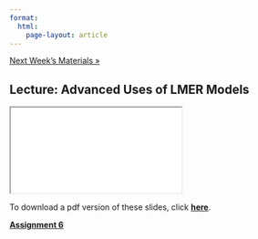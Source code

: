 ```yaml
---
format: 
  html:
    page-layout: article
---
```


<div class = "prev-next-container">
<a class="prev-next" href="08-lecture-page.html">Next Week's Materials &raquo;</a>
</div>

## Lecture: Advanced Uses of LMER Models

<iframe src="07-lecture-slides.html" name="07-lecture-slides"></iframe>

To download a pdf version of these slides, click <a href="07-lecture-slides.pdf" download target="_blank" rel="noopener noreferrer"><strong>here</strong></a>.

<a href="lecture-assignments/assignment_template_6.qmd" download target="_blank" rel="noopener noreferrer"><strong>Assignment 6</strong></a>
